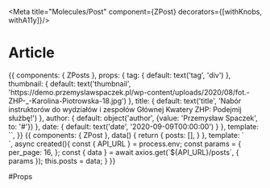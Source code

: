 
<Meta title="Molecules/Post" component={ZPost} decorators={[withKnobs, withA11y]}/>

# Article

<Preview>
  <Story name="Common">
    {{
        components: { ZPosts },
        props: {
          tag: {
            default: text('tag', 'div')
          },
          thumbnail: {
            default: text('thumbnail', 'https://demo.przemyslawspaczek.pl/wp-content/uploads/2020/08/fot.-ZHP-_-Karolina-Piotrowska-18.jpg')
          },
          title: {
            default: text('title', 'Nabór instruktorów do wydziałów i zespołów Głównej Kwatery ZHP: Podejmij służbę!')
          },
          author: {
            default: object('author', {value: 'Przemysław Spaczek', to: '#'})
          },
          date: {
            default: text('date', '2020-09-09T00:00:00')
          }
        },
        template: `<ZPosts
          :thumbnail="thumbnail"
          :title="title"
          to="https://zhp.pl"
          :author="author"
          :date="date"
          style="width: 250px"
        />`,
    }}
  </Story>
</Preview>

<Preview>
  <Story name="Grid">
    {{
        components: { ZPost },
        data() {
          return {
            posts: [],
          }
        },
        template: `<div style="display: grid; grid-template-columns: repeat(4, 1fr); column-gap: 20px; row-gap: 20px; max-width: 1071px; margin: 0 auto">
          <ZPost
            v-for="(post, index) in posts"
            :key="post.id"
            :thumbnail="post.rest_media"
            :title="post.title.rendered"
            :to="post.link"
            author="Przemysław Spaczek"
            :sticky="post.sticky"
            :date="post.date"
            :class="{'z-post--highlighted': post.sticky, 'z-post--primary': index === 0}"
          />
        </div>`,
      async created(){
        const { API_URL } = process.env;
        const params = {
          per_page: 16,
        };
        const { data } = await axios.get(`${API_URL}/posts`, { params });
        this.posts = data;
      }
    }}
  </Story>
</Preview>

#Props

<Props of={ZPost} />
